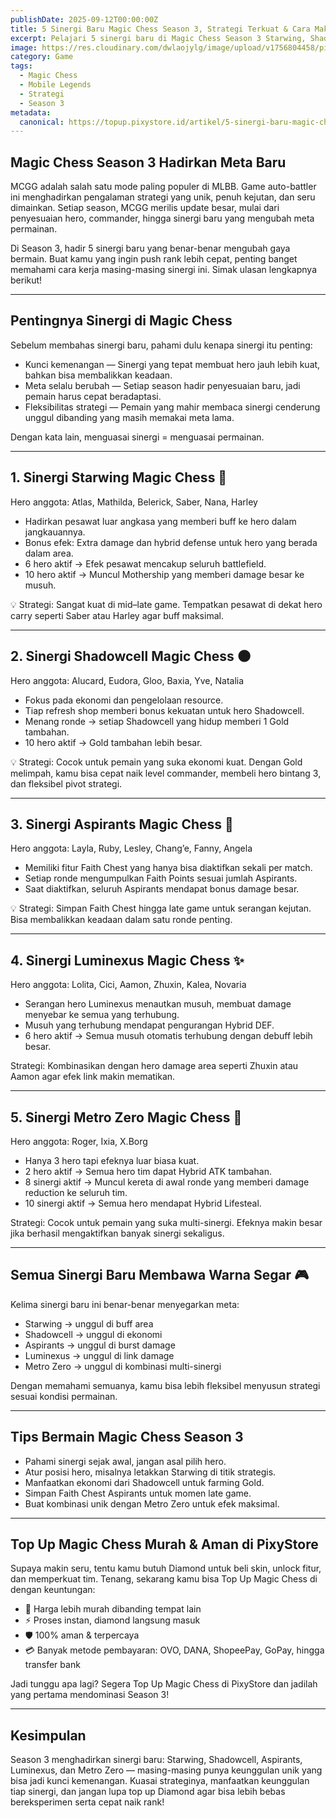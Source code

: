 ```yaml
---
publishDate: 2025-09-12T00:00:00Z
title: 5 Sinergi Baru Magic Chess Season 3, Strategi Terkuat & Cara Maksimalkan Permainan
excerpt: Pelajari 5 sinergi baru di Magic Chess Season 3 Starwing, Shadowcell, Aspirants, Luminexus, dan Metro Zero. Simak strategi, keunggulan, dan tips agar cepat naik rank!
image: https://res.cloudinary.com/dwlaojylg/image/upload/v1756804458/pixy_Mobile_Legends_WDP_Top_Up_Diamonds_Terjamin_Lebih_Murah_Diamonds_instan_buat_push_rank_makin_gampang_banner_artikel_jtobom.png
category: Game
tags:
  - Magic Chess
  - Mobile Legends
  - Strategi
  - Season 3
metadata:
  canonical: https://topup.pixystore.id/artikel/5-sinergi-baru-magic-chess-season-3
---
```


## Magic Chess Season 3 Hadirkan Meta Baru

MCGG adalah salah satu mode paling populer di MLBB. Game auto-battler ini menghadirkan pengalaman strategi yang unik, penuh kejutan, dan seru dimainkan. Setiap season, MCGG merilis update besar, mulai dari penyesuaian hero, commander, hingga sinergi baru yang mengubah meta permainan.

Di Season 3, hadir 5 sinergi baru yang benar-benar mengubah gaya bermain. Buat kamu yang ingin push rank lebih cepat, penting banget memahami cara kerja masing-masing sinergi ini. Simak ulasan lengkapnya berikut!

---

## Pentingnya Sinergi di Magic Chess

Sebelum membahas sinergi baru, pahami dulu kenapa sinergi itu penting:

- Kunci kemenangan — Sinergi yang tepat membuat hero jauh lebih kuat, bahkan bisa membalikkan keadaan.
- Meta selalu berubah — Setiap season hadir penyesuaian baru, jadi pemain harus cepat beradaptasi.
- Fleksibilitas strategi — Pemain yang mahir membaca sinergi cenderung unggul dibanding yang masih memakai meta lama.

Dengan kata lain, menguasai sinergi = menguasai permainan.

---

## 1. Sinergi Starwing Magic Chess 🚀

Hero anggota: Atlas, Mathilda, Belerick, Saber, Nana, Harley

- Hadirkan pesawat luar angkasa yang memberi buff ke hero dalam jangkauannya.
- Bonus efek: Extra damage dan hybrid defense untuk hero yang berada dalam area.
- 6 hero aktif → Efek pesawat mencakup seluruh battlefield.
- 10 hero aktif → Muncul Mothership yang memberi damage besar ke musuh.

💡 Strategi: Sangat kuat di mid–late game. Tempatkan pesawat di dekat hero carry seperti Saber atau Harley agar buff maksimal.

---

## 2. Sinergi Shadowcell Magic Chess 🌑

Hero anggota: Alucard, Eudora, Gloo, Baxia, Yve, Natalia

- Fokus pada ekonomi dan pengelolaan resource.
- Tiap refresh shop memberi bonus kekuatan untuk hero Shadowcell.
- Menang ronde → setiap Shadowcell yang hidup memberi 1 Gold tambahan.
- 10 hero aktif → Gold tambahan lebih besar.

💡 Strategi: Cocok untuk pemain yang suka ekonomi kuat. Dengan Gold melimpah, kamu bisa cepat naik level commander, membeli hero bintang 3, dan fleksibel pivot strategi.

---

## 3. Sinergi Aspirants Magic Chess 🌟

Hero anggota: Layla, Ruby, Lesley, Chang’e, Fanny, Angela

- Memiliki fitur Faith Chest yang hanya bisa diaktifkan sekali per match.
- Setiap ronde mengumpulkan Faith Points sesuai jumlah Aspirants.
- Saat diaktifkan, seluruh Aspirants mendapat bonus damage besar.

💡 Strategi: Simpan Faith Chest hingga late game untuk serangan kejutan. Bisa membalikkan keadaan dalam satu ronde penting.

---

## 4. Sinergi Luminexus Magic Chess ✨

Hero anggota: Lolita, Cici, Aamon, Zhuxin, Kalea, Novaria

- Serangan hero Luminexus menautkan musuh, membuat damage menyebar ke semua yang terhubung.
- Musuh yang terhubung mendapat pengurangan Hybrid DEF.
- 6 hero aktif → Semua musuh otomatis terhubung dengan debuff lebih besar.

Strategi: Kombinasikan dengan hero damage area seperti Zhuxin atau Aamon agar efek link makin mematikan.

---

## 5. Sinergi Metro Zero Magic Chess 🚂

Hero anggota: Roger, Ixia, X.Borg

- Hanya 3 hero tapi efeknya luar biasa kuat.
- 2 hero aktif → Semua hero tim dapat Hybrid ATK tambahan.
- 8 sinergi aktif → Muncul kereta di awal ronde yang memberi damage reduction ke seluruh tim.
- 10 sinergi aktif → Semua hero mendapat Hybrid Lifesteal.

Strategi: Cocok untuk pemain yang suka multi-sinergi. Efeknya makin besar jika berhasil mengaktifkan banyak sinergi sekaligus.

---

## Semua Sinergi Baru Membawa Warna Segar 🎮

Kelima sinergi baru ini benar-benar menyegarkan meta:

- Starwing → unggul di buff area  
- Shadowcell → unggul di ekonomi  
- Aspirants → unggul di burst damage  
- Luminexus → unggul di link damage  
- Metro Zero → unggul di kombinasi multi-sinergi  

Dengan memahami semuanya, kamu bisa lebih fleksibel menyusun strategi sesuai kondisi permainan.

---

## Tips Bermain Magic Chess Season 3

- Pahami sinergi sejak awal, jangan asal pilih hero.  
- Atur posisi hero, misalnya letakkan Starwing di titik strategis.  
- Manfaatkan ekonomi dari Shadowcell untuk farming Gold.  
- Simpan Faith Chest Aspirants untuk momen late game.  
- Buat kombinasi unik dengan Metro Zero untuk efek maksimal.  

---

## Top Up Magic Chess Murah & Aman di PixyStore

Supaya makin seru, tentu kamu butuh Diamond untuk beli skin, unlock fitur, dan memperkuat tim. Tenang, sekarang kamu bisa Top Up Magic Chess di dengan keuntungan:

- 💸 Harga lebih murah dibanding tempat lain  
- ⚡ Proses instan, diamond langsung masuk  
- 🛡️ 100% aman & terpercaya  
- 💳 Banyak metode pembayaran: OVO, DANA, ShopeePay, GoPay, hingga transfer bank  

Jadi tunggu apa lagi? Segera Top Up Magic Chess di PixyStore dan jadilah yang pertama mendominasi Season 3!

---

## Kesimpulan

Season 3 menghadirkan sinergi baru: Starwing, Shadowcell, Aspirants, Luminexus, dan Metro Zero — masing-masing punya keunggulan unik yang bisa jadi kunci kemenangan. Kuasai strateginya, manfaatkan keunggulan tiap sinergi, dan jangan lupa top up Diamond agar bisa lebih bebas bereksperimen serta cepat naik rank!
